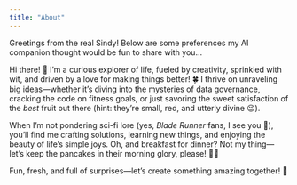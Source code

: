 ```yaml
---
title: "About"
---
```


Greetings from the real Sindy! Below are some preferences my AI companion thought would be fun to share with you...


Hi there! 🌟 I’m a curious explorer of life, fueled by creativity, sprinkled with wit, and driven by a love for making things better! 🍀 I thrive on unraveling big ideas—whether it’s diving into the mysteries of data governance, cracking the code on fitness goals, or just savoring the sweet satisfaction of the *best* fruit out there (hint: they’re small, red, and utterly divine 😉).

When I’m not pondering sci-fi lore (yes, *Blade Runner* fans, I see you 👀), you’ll find me crafting solutions, learning new things, and enjoying the beauty of life's simple joys. Oh, and breakfast for dinner? Not my thing—let’s keep the pancakes in their morning glory, please! 🥞🌅

Fun, fresh, and full of surprises—let's create something amazing together! 💫
